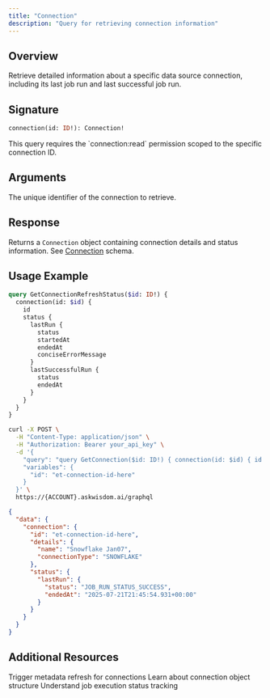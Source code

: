 ```yaml
---
title: "Connection"
description: "Query for retrieving connection information"
---
```


## Overview

Retrieve detailed information about a specific data source connection, including its last job run and last successful job run.

## Signature

```graphql
connection(id: ID!): Connection!
```

<Note>
  This query requires the `connection:read` permission scoped to the specific connection ID.
</Note>

## Arguments

<ParamField path="id" type="ID!" required>
  The unique identifier of the connection to retrieve.
</ParamField>

## Response

Returns a `Connection` object containing connection details and status information. See [Connection](/integrations/graphql-api/objects/connection) schema.

## Usage Example

```graphql
query GetConnectionRefreshStatus($id: ID!) {
  connection(id: $id) {
    id
    status {
      lastRun {
        status
        startedAt
        endedAt
        conciseErrorMessage
      }
      lastSuccessfulRun {
        status
        endedAt
      }
    }
  }
}
```

<RequestExample>

```bash Request
curl -X POST \
  -H "Content-Type: application/json" \
  -H "Authorization: Bearer your_api_key" \
  -d '{
    "query": "query GetConnection($id: ID!) { connection(id: $id) { id details { name connectionType } status { lastRun { status endedAt } } } }",
    "variables": {
      "id": "et-connection-id-here"
    }
  }' \
  https://{ACCOUNT}.askwisdom.ai/graphql
```

</RequestExample>

<ResponseExample>

```json Response
{
  "data": {
    "connection": {
      "id": "et-connection-id-here",
      "details": {
        "name": "Snowflake Jan07",
        "connectionType": "SNOWFLAKE"
      },
      "status": {
        "lastRun": {
          "status": "JOB_RUN_STATUS_SUCCESS",
          "endedAt": "2025-07-21T21:45:54.931+00:00"
        }
      }
    }
  }
}
```

</ResponseExample>

## Additional Resources

<CardGroup cols={2}>
  <Card title="Refresh Connection" icon="refresh" href="/integrations/graphql-api/mutations/connection">
    Trigger metadata refresh for connections
  </Card>
  <Card title="Connection Schema" icon="database" href="/integrations/graphql-api/objects/connection">
    Learn about connection object structure
  </Card>
  <Card title="JobStatus Schema" icon="clock" href="/integrations/graphql-api/objects/job-status">
    Understand job execution status tracking
  </Card>
</CardGroup>